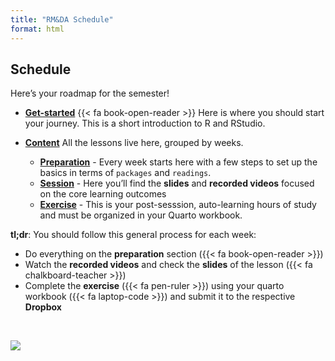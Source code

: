 ```yaml
---
title: "RM&DA Schedule"
format: html
---
```


## Schedule

Here’s your roadmap for the semester!

* [**Get-started**](content/get-started/1.install.qmd) {{< fa book-open-reader >}} Here is where you should start your journey. This is a short introduction to R and RStudio.

* [**Content**](content/index.qmd) <i class="bi bi-columns-gap"></i>
All the lessons live here, grouped by weeks.
  * [**Preparation**]() - Every week starts here with a few steps to set up the basics in terms of `packages` and `readings`.
  * [**Session**]() - Here you'll find the **slides** and **recorded videos** focused on the core learning outcomes
  * [**Exercise**]() - This is your post-sesssion, auto-learning hours of study and must be organized in your Quarto workbook.
  
:::::: {.row .d-flex .justify-content-center}
::::: {.col-12 .col-sm-10 .col-md-6}
:::: {.card .bg-danger .text-white}
::: {.card-body}

**tl;dr**: You should follow this general process for each week:

- Do everything on the **preparation** section ({{< fa book-open-reader >}})
- Watch the **recorded videos** and check the **slides** of the lesson ({{< fa chalkboard-teacher >}})
- Complete the **exercise** ({{< fa pen-ruler >}}) using your quarto workbook ({{< fa laptop-code >}}) and submit it to the respective **Dropbox**

:::
::::
:::::
::::::
<br>

![](/img/class-workflow.png){fig-align="center"}

